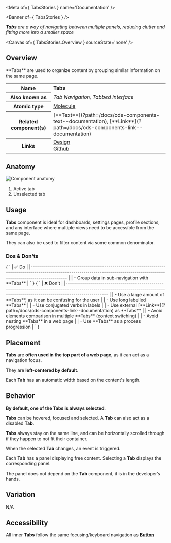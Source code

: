 
<Meta of={ TabsStories } name='Documentation' />

<Banner of={ TabsStories } />

_**Tabs** are a way of navigating between multiple panels, reducing clutter and fitting more into a smaller space_

<Canvas of={ TabsStories.Overview } sourceState='none' />

## Overview
<div>
  <div id='description'>
    **Tabs** are used to organize content by grouping similar information on the same page.
  </div>
  <table>
    <tbody>
    <tr>
      <th scope="row">Name</th>
      <td><strong>Tabs</strong></td>
    </tr>
    <tr>
      <th scope="row">Also known as</th>
      <td><em>Tab Navigation, Tabbed interface</em></td>
    </tr>
    <tr>
      <th scope="row">Atomic type</th>
      <td>
        <a href='https://atomicdesign.bradfrost.com/chapter-2/#molecules'>Molecule<OdsIcon
          name={ ODS_ICON_NAME.externalLink }
          style={ { fontSize: '.7rem', paddingLeft: '.3rem', paddingRight: '.2rem' } }></OdsIcon></a>
      </td>
    </tr>
    <tr>
      <th scope="row">Related component(s)</th>
      <td>
        [**Text**](?path=/docs/ods-components-text--documentation),
        [**Link**](?path=/docs/ods-components-link--documentation)
      </td>
    </tr>
    <tr>
      <th scope="row">Links</th>
      <td>
        <a href='https://www.figma.com/proto/tIKzHa5KvHHyosgIgyBswB/Design-Tokens'>Design<OdsIcon
          name={ ODS_ICON_NAME.externalLink }
          style={ { fontSize: '.7rem', paddingLeft: '.3rem', paddingRight: '.2rem' } }></OdsIcon></a><br />
        <a href='https://github.com/ovh/design-system/tree/master/packages/components/src/tabs'>Github<OdsIcon
          name={ ODS_ICON_NAME.externalLink }
          style={ { fontSize: '.7rem', paddingLeft: '.3rem', paddingRight: '.2rem' } }></OdsIcon></a>
      </td>
    </tr>
    </tbody>
  </table>
</div>

## Anatomy

![Component anatomy](components/tabs/anatomy.png "Component anatomy")

1. Active tab
2. Unselected tab

## Usage

**Tabs** component is ideal for dashboards, settings pages, profile sections, and any interface where multiple views need to be accessible from the same page.

They can also be used to filter content via some common denominator.

### Dos & Don'ts
<Markdown>
  { `
| ✅ Do                                                                                                                                                                           |
|------------------------------------------------------------------------------------------------------------------------------------------------------------------------------ |
| - Group data in sub-navigation with **Tabs**                                                                                                                                   |
` }
</Markdown>
<Markdown>
  { `
| ❌ Don't                                                                                                                                                                          |
|-------------------------------------------------------------------------------------------------------------------------------------------------------------------------------- |
| - Use a large amount of **Tabs**, as it can be confusing for the user                                                                                                            |
| - Use long labelled **Tabs**                                                                                                                                                     |
| - Use conjugated verbs in labels                                                                                                                                                 |
| - Use external [**Link**](?path=/docs/ods-components-link--documentation) as **Tabs**                                                                                    |
| - Avoid elements comparison in multiple **Tabs** (context switching)                                                                                                             |
| - Avoid nesting **Tabs** in a web page                                                                                                                                           |
| - Use **Tabs** as a process progression                                                                                                                                          |
` }
</Markdown>

## Placement

**Tabs** are **often used in the top part of a web page**, as it can act as a navigation focus.

They are **left-centered by default**.

Each **Tab** has an automatic width based on the content's length.

## Behavior

**By default, one of the **Tabs** is always selected**.

**Tabs** can be hovered, focused and selected. A **Tab** can also act as a disabled **Tab**.

**Tabs** always stay on the same line, and can be horizontally scrolled through if they happen to not fit their container.

When the selected **Tab** changes, an event is triggered.

Each **Tab** has a panel displaying free content. Selecting a **Tab** displays the corresponding panel.

The panel does not depend on the **Tab** component, it is in the developer’s hands.

## Variation

N/A

## Accessibility

All inner **Tabs** follow the same focusing/keyboard navigation as [**Button**](?path=/docs/ods-components-button--documentation)
